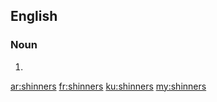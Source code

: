 ==English==

===Noun===
{{head|en|noun plural form}}

# {{plural of|shinner|lang=en}}

[[ar:shinners]]
[[fr:shinners]]
[[ku:shinners]]
[[my:shinners]]